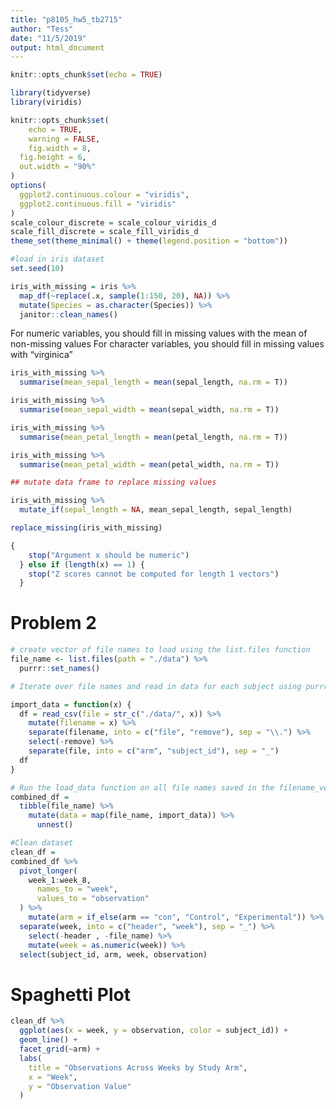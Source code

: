 ```yaml
---
title: "p8105_hw5_tb2715"
author: "Tess"
date: "11/5/2019"
output: html_document
---
```



```r
knitr::opts_chunk$set(echo = TRUE)

library(tidyverse)
library(viridis)

knitr::opts_chunk$set(
	echo = TRUE,
	warning = FALSE,
	fig.width = 8, 
  fig.height = 6,
  out.width = "90%"
)
options(
  ggplot2.continuous.colour = "viridis",
  ggplot2.continuous.fill = "viridis"
)
scale_colour_discrete = scale_colour_viridis_d
scale_fill_discrete = scale_fill_viridis_d
theme_set(theme_minimal() + theme(legend.position = "bottom"))
```


```r
#load in iris dataset
set.seed(10)

iris_with_missing = iris %>% 
  map_df(~replace(.x, sample(1:150, 20), NA)) %>%
  mutate(Species = as.character(Species)) %>%
  janitor::clean_names()
```

For numeric variables, you should fill in missing values with the mean of non-missing values
For character variables, you should fill in missing values with "virginica"

```r
iris_with_missing %>%
  summarise(mean_sepal_length = mean(sepal_length, na.rm = T))

iris_with_missing %>%
  summarise(mean_sepal_width = mean(sepal_width, na.rm = T))

iris_with_missing %>%
  summarise(mean_petal_length = mean(petal_length, na.rm = T))

iris_with_missing %>%
  summarise(mean_petal_width = mean(petal_width, na.rm = T))

## mutate data frame to replace missing values

iris_with_missing %>%
  mutate_if(sepal_length = NA, mean_sepal_length, sepal_length)

replace_missing(iris_with_missing)

{
    stop("Argument x should be numeric")
  } else if (length(x) == 1) {
    stop("Z scores cannot be computed for length 1 vectors")
  }
```


# Problem 2

```r
# create vector of file names to load using the list.files function 
file_name <- list.files(path = "./data") %>% 
  purrr::set_names()

# Iterate over file names and read in data for each subject using purrr::map and saving the result as a new variable in the dataframe

import_data = function(x) {
  df = read_csv(file = str_c("./data/", x)) %>% 
    mutate(filename = x) %>% 
    separate(filename, into = c("file", "remove"), sep = "\\.") %>%
    select(-remove) %>% 
    separate(file, into = c("arm", "subject_id"), sep = "_") 
  df
}

# Run the load_data function on all file names saved in the filename_vector, save output as a list col in a new df called final_df
combined_df = 
  tibble(file_name) %>% 
    mutate(data = map(file_name, import_data)) %>% 
      unnest()

#Clean dataset
clean_df =
combined_df %>% 
  pivot_longer(
    week_1:week_8,
      names_to = "week", 
      values_to = "observation"
  ) %>%
    mutate(arm = if_else(arm == "con", "Control", "Experimental")) %>% 
  separate(week, into = c("header", "week"), sep = "_") %>%
    select(-header , -file_name) %>% 
    mutate(week = as.numeric(week)) %>%
  select(subject_id, arm, week, observation)
```


# Spaghetti Plot
```r
clean_df %>% 
  ggplot(aes(x = week, y = observation, color = subject_id)) +
  geom_line() +
  facet_grid(~arm) +
  labs(
    title = "Observations Across Weeks by Study Arm",
    x = "Week",
    y = "Observation Value"
  )
```

